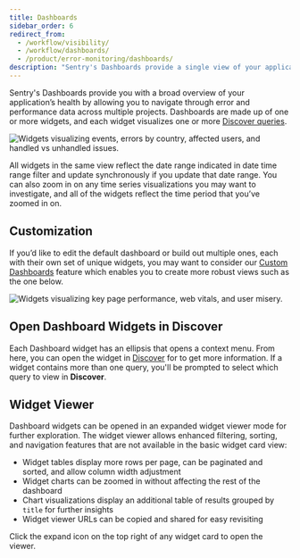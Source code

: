 ```yaml
---
title: Dashboards
sidebar_order: 6
redirect_from:
  - /workflow/visibility/
  - /workflow/dashboards/
  - /product/error-monitoring/dashboards/
description: "Sentry's Dashboards provide a single view of your application's health, including the ability to navigate issues and performance across multiple projects."
---
```


<Include name="feature-available-for-plan-team.mdx" />

Sentry's <SandboxLink scenario="dashboards" projectSlug="react">Dashboards</SandboxLink> provide you with a broad overview of your application’s health by allowing you to navigate through error and performance data across multiple projects. Dashboards are made up of one or more widgets, and each widget visualizes one or more [Discover queries](/product/discover-queries/).

![Widgets visualizing events, errors by country, affected users, and handled vs unhandled issues.](dashboard-default.png)

All widgets in the same view reflect the date range indicated in date time range filter and update synchronously if you update that date range. You can also zoom in on any time series visualizations you may want to investigate, and all of the widgets reflect the time period that you’ve zoomed in on.

## Customization

If you’d like to edit the default dashboard or build out multiple ones, each with their own set of unique widgets, you may want to consider our [Custom Dashboards](/product/dashboards/custom-dashboards/) feature which enables you to create more robust views such as the one below.

![Widgets visualizing key page performance, web vitals, and user misery.](dashboard-custom.png)

## Open Dashboard Widgets in Discover

Each <SandboxLink scenario="dashboards" projectSlug="react">Dashboard</SandboxLink> widget has an ellipsis that opens a context menu. From here, you can open the widget in [Discover](/product/discover-queries/) for to get more information. If a widget contains more than one query, you'll be prompted to select which query to view in **Discover**.

## Widget Viewer

Dashboard widgets can be opened in an expanded widget viewer mode for further exploration. The widget viewer allows enhanced filtering, sorting, and navigation features that are not available in the basic widget card view:

- Widget tables display more rows per page, can be paginated and sorted, and allow column width adjustment
- Widget charts can be zoomed in without affecting the rest of the dashboard
- Chart visualizations display an additional table of results grouped by `title` for further insights
- Widget viewer URLs can be copied and shared for easy revisiting

Click the expand icon on the top right of any widget card to open the viewer.
